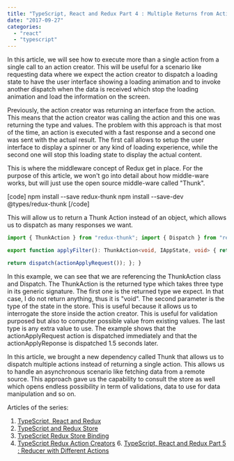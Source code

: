 ```yaml
---
title: "TypeScript, React and Redux Part 4 : Multiple Returns from Action Creator"
date: "2017-09-27"
categories: 
  - "react"
  - "typescript"
---
```


In this article, we will see how to execute more than a single action from a single call to an action creator. This will be useful for a scenario like requesting data where we expect the action creator to dispatch a loading state to have the user interface showing a loading animation and to invoke another dispatch when the data is received which stop the loading animation and load the information on the screen.

Previously, the action creator was returning an interface from the action. This means that the action creator was calling the action and this one was returning the type and values. The problem with this approach is that most of the time, an action is executed with a fast response and a second one was sent with the actual result. The first call allows to setup the user interface to display a spinner or any kind of loading experience, while the second one will stop this loading state to display the actual content.

This is where the middleware concept of Redux get in place. For the purpose of this article, we won't go into detail about how middle-ware works, but will just use the open source middle-ware called "Thunk".

\[code\] npm install --save redux-thunk npm install --save-dev @types/redux-thunk \[/code\]

This will allow us to return a Thunk Action instead of an object, which allows us to dispatch as many responses we want.

```typescript
import { ThunkAction } from "redux-thunk"; import { Dispatch } from "redux";

export function applyFilter(): ThunkAction<void, IAppState, void> { return (dispatch: Dispatch<IUpdateFilterAction>, getState: () => IAppState, extra: any) => { setTimeout(() => { const fakePayload = {} as IResults; // Simulate date from response through Ajax response dispatch(actionApplyResponse(fakePayload)); }, 1500);

return dispatch(actionApplyRequest()); }; } 
``` 
 In this example, we can see that we are referencing the ThunkAction class and Dispatch. The ThunkAction is the returned type which takes three type in its generic signature. The first one is the returned type we expect. In that case, I do not return anything, thus it is "void". The second parameter is the type of the state in the store. This is useful because it allows us to interrogate the store inside the action creator. This is useful for validation purposed but also to computer possible value from existing values. The last type is any extra value to use. The example shows that the actionApplyRequest action is dispatched immediately and that the actionApplyReponse is dispatched 1.5 seconds later.

In this article, we brought a new dependency called Thunk that allows us to dispatch multiple actions instead of returning a single action. This allows us to handle an asynchronous scenario like fetching data from a remote source. This approach gave us the capability to consult the store as well which opens endless possibility in term of validations, data to use for data manipulation and so on.

Articles of the series:

1. [TypeScript, React and Redux](http://patrickdesjardins.com/blog/typescript-react-and-redux-part-1-the-big-picture)
2. [TypeScript and Redux Store](http://patrickdesjardins.com/blog/typescript-react-and-redux-part-2-creating-the-store-and-the-reducer)
3. [TypeScript Redux Store Binding](http://patrickdesjardins.com/blog/typescript-react-and-redux-part-3-binding-the-store-and-component)
4. [TypeScript Redux Action Creators](http://patrickdesjardins.com/blog/typescript-react-and-redux-part-4-multiple-returns-from-action-creator)
[](http://patrickdesjardins.com/blog/typescript-react-and-redux-part-4-multiple-returns-from-action-creator)6. [](http://patrickdesjardins.com/blog/typescript-react-and-redux-part-4-multiple-returns-from-action-creator)[TypeScript, React and Redux Part 5 : Reducer with Different Actions](http://patrickdesjardins.com/blog/typescript-react-and-redux-part-5-reducer-with-different-actions)
[](http://patrickdesjardins.com/blog/typescript-react-and-redux-part-5-reducer-with-different-actions)
